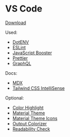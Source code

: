 # VS Code

[Download](https://code.visualstudio.com/)

Used:

- [DotENV](https://marketplace.visualstudio.com/items?itemName=mikestead.dotenv)
- [ESLint](https://marketplace.visualstudio.com/items?itemName=dbaeumer.vscode-eslint)
- [JavaScript Booster](https://marketplace.visualstudio.com/items?itemName=sburg.vscode-javascript-booster)
- [Prettier](https://marketplace.visualstudio.com/items?itemName=esbenp.prettier-vscode)
- [GraphQL](https://marketplace.visualstudio.com/items?itemName=GraphQL.vscode-graphql)

Docs:

- [MDX](https://marketplace.visualstudio.com/items?itemName=silvenon.mdx)
- [Tailwind CSS IntelliSense](https://marketplace.visualstudio.com/items?itemName=bradlc.vscode-tailwindcss)

Optional:

- [Color Highlight](https://marketplace.visualstudio.com/items?itemName=naumovs.color-highlight)
- [Material Theme](https://marketplace.visualstudio.com/items?itemName=Equinusocio.vsc-material-theme)
- [Material Theme Icons](https://marketplace.visualstudio.com/items?itemName=Equinusocio.vsc-material-theme-icons)
- [Output Colorizer](https://marketplace.visualstudio.com/items?itemName=IBM.output-colorizer)
- [Readability Check](https://marketplace.visualstudio.com/items?itemName=jemcclin.readabilitycheck)
